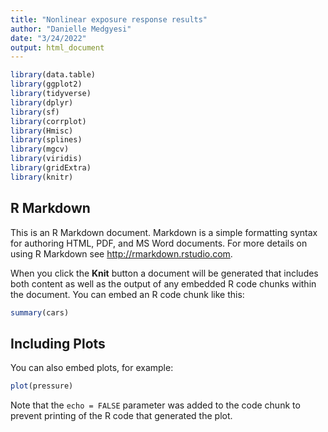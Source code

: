 ```yaml
---
title: "Nonlinear exposure response results"
author: "Danielle Medgyesi"
date: "3/24/2022"
output: html_document
---
```



```r
library(data.table)
library(ggplot2)
library(tidyverse)
library(dplyr)
library(sf)
library(corrplot)
library(Hmisc)
library(splines)
library(mgcv)
library(viridis)
library(gridExtra)
library(knitr)

```



## R Markdown

This is an R Markdown document. Markdown is a simple formatting syntax for authoring HTML, PDF, and MS Word documents. For more details on using R Markdown see <http://rmarkdown.rstudio.com>.

When you click the **Knit** button a document will be generated that includes both content as well as the output of any embedded R code chunks within the document. You can embed an R code chunk like this:

```r
summary(cars)
```

## Including Plots

You can also embed plots, for example:

```r
plot(pressure)
```

Note that the `echo = FALSE` parameter was added to the code chunk to prevent printing of the R code that generated the plot.
